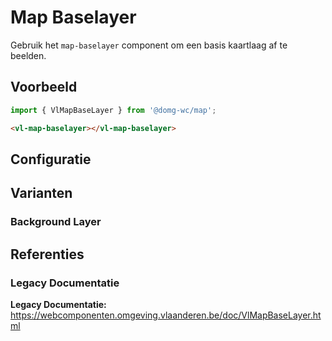 
# Map Baselayer

Gebruik het `map-baselayer` component om een basis kaartlaag af te beelden.

## Voorbeeld

```js
import { VlMapBaseLayer } from '@domg-wc/map';
```

```html
<vl-map-baselayer></vl-map-baselayer>
```

<DocsStory id="map-baselayer--map-baselayer-default" />

## Configuratie

<ArgsTable story={PRIMARY_STORY} />

## Varianten

### Background Layer

<DocsStory id="map-baselayer--map-baselayer-background-layer" />

## Referenties

### Legacy Documentatie

**Legacy Documentatie:** https://webcomponenten.omgeving.vlaanderen.be/doc/VlMapBaseLayer.html
